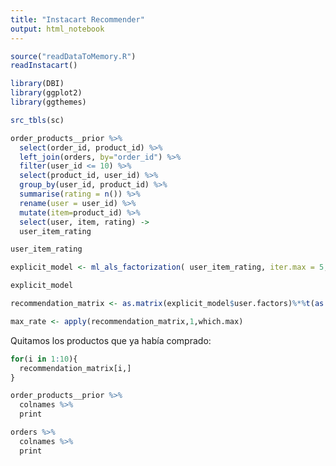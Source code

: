 ```yaml
---
title: "Instacart Recommender"
output: html_notebook
---
```


```r
source("readDataToMemory.R")
readInstacart()

library(DBI)
library(ggplot2)
library(ggthemes)

src_tbls(sc)
```

```r
order_products__prior %>%
  select(order_id, product_id) %>%
  left_join(orders, by="order_id") %>%
  filter(user_id <= 10) %>% 
  select(product_id, user_id) %>%
  group_by(user_id, product_id) %>%
  summarise(rating = n()) %>%
  rename(user = user_id) %>%
  mutate(item=product_id) %>%
  select(user, item, rating) ->
  user_item_rating
```


```r
user_item_rating
```


```r
explicit_model <- ml_als_factorization( user_item_rating, iter.max = 5, regularization.parameter = 0.01)
```

```r
explicit_model
```
```r
recommendation_matrix <- as.matrix(explicit_model$user.factors)%*%t(as.matrix(explicit_model$item.factors))

max_rate <- apply(recommendation_matrix,1,which.max)
```

Quitamos los productos que ya había comprado:

```r
for(i in 1:10){
  recommendation_matrix[i,]
}

```

```r
order_products__prior %>%
  colnames %>%
  print

orders %>%
  colnames %>%
  print
```


